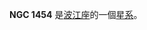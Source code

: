 {{NGCInfoBox|NGCID=NGC 1454|發現者=法蘭克·穆勒|發現日期=1886年-月-日|其他編號=|曆元=J2000.0|赤經=3時45分59.3秒
|赤緯=-20°39'6"|星座=波江座|星體=星系|星等=|表面亮度=|藍等=}}

'''NGC 1454''' 是[[波江座|波江座]]的一個[[星系|星系]]。

{{NGCReference|1454}}
{{Catalogs|NGC=1454}}
{{星系小作品}}